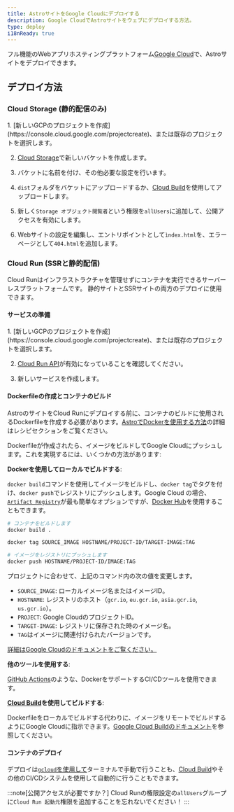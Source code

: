 ```yaml
---
title: AstroサイトをGoogle Cloudにデプロイする
description: Google CloudでAstroサイトをウェブにデプロイする方法。
type: deploy
i18nReady: true
---
```


フル機能のWebアプリホスティングプラットフォーム[Google Cloud](https://cloud.google.com/)で、Astroサイトをデプロイできます。

## デプロイ方法

### Cloud Storage (静的配信のみ)

<Steps>
1. [新しいGCPのプロジェクトを作成](https://console.cloud.google.com/projectcreate)、または既存のプロジェクトを選択します。

2. [Cloud Storage](https://cloud.google.com/storage)で新しいバケットを作成します。

3. バケットに名前を付け、その他必要な設定を行います。

4. `dist`フォルダをバケットにアップロードするか、[Cloud Build](https://cloud.google.com/build)を使用してアップロードします。

5. 新しく`Storage オブジェクト閲覧者`という権限を`allUsers`に追加して、公開アクセスを有効にします。

6. Webサイトの設定を編集し、エントリポイントとして`ìndex.html`を、エラーページとして`404.html`を追加します。
</Steps>

### Cloud Run (SSRと静的配信)

Cloud Runはインフラストラクチャを管理せずにコンテナを実行できるサーバーレスプラットフォームです。 静的サイトとSSRサイトの両方のデプロイに使用できます。

#### サービスの準備

<Steps>
1. [新しいGCPのプロジェクトを作成](https://console.cloud.google.com/projectcreate)、または既存のプロジェクトを選択します。

2. [Cloud Run API](https://console.cloud.google.com/apis/library/run.googleapis.com)が有効になっていることを確認してください。

3. 新しいサービスを作成します。
</Steps>

#### Dockerfileの作成とコンテナのビルド

AstroのサイトをCloud Runにデプロイする前に、コンテナのビルドに使用されるDockerfileを作成する必要があります。[AstroでDockerを使用する方法](/ja/recipes/docker/#dockerfileを作成する)の詳細はレシピセクションをご覧ください。

Dockerfileが作成されたら、イメージをビルドしてGoogle Cloudにプッシュします。これを実現するには、いくつかの方法があります:

**Dockerを使用してローカルでビルドする**:

`docker build`コマンドを使用してイメージをビルドし、`docker tag`でタグを付け、`docker push`でレジストリにプッシュします。Google Cloud の場合、[`Artifact Registry`](https://cloud.google.com/artifact-registry/docs/docker/pushing-and-pulling)が最も簡単なオプションですが、[Docker Hub](https://hub.docker.com/)を使用することもできます。

```bash
# コンテナをビルドします
docker build .

docker tag SOURCE_IMAGE HOSTNAME/PROJECT-ID/TARGET-IMAGE:TAG

# イメージをレジストリにプッシュします
docker push HOSTNAME/PROJECT-ID/IMAGE:TAG
```

プロジェクトに合わせて、上記のコマンド内の次の値を変更します。

- `SOURCE_IMAGE`: ローカルイメージ名またはイメージID。
- `HOSTNAME`: レジストリのホスト（`gcr.io`, `eu.gcr.io`, `asia.gcr.io`, `us.gcr.io`）。
- `PROJECT`: Google CloudのプロジェクトID。
- `TARGET-IMAGE`: レジストリに保存された時のイメージ名。
- `TAG`はイメージに関連付けられたバージョンです。

[詳細はGoogle Cloudのドキュメントをご覧ください。](https://cloud.google.com/artifact-registry/docs/docker/pushing-and-pulling)

**他のツールを使用する**:

[GitHub Actions](https://github.com/marketplace/actions/push-to-gcr-github-action)のような、DockerをサポートするCI/CDツールを使用できます。

**[Cloud Build](https://cloud.google.com/build)を使用してビルドする**:

Dockerfileをローカルでビルドする代わりに、イメージをリモートでビルドするようにGoogle Cloudに指示できます。[Google Cloud Buildのドキュメント](https://cloud.google.com/build/docs/build-push-docker-image)を参照してください。

#### コンテナのデプロイ

デプロイは[`gcloud`を使用して](https://cloud.google.com/run/docs/deploying#service)ターミナルで手動で行うことも、[Cloud Build](https://cloud.google.com/build)やその他のCI/CDシステムを使用して自動的に行うこともできます。

:::note[公開アクセスが必要ですか？]
Cloud Runの権限設定の`allUsers`グループに`Cloud Run 起動元`権限を追加することを忘れないでください！
:::
